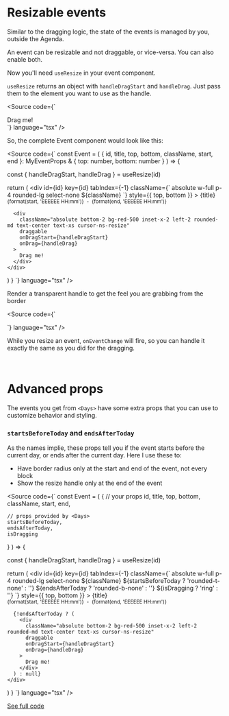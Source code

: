
<Meta title="Interaction/drag-and-resize/Resize" />

# Resizable events

Similar to the dragging logic, the state of the events is managed by you, outside the Agenda.

An event can be resizable and not draggable, or vice-versa. You can also enable both.

<Canvas of={ResizeOnly} />

Now you'll need `useResize` in your event component.

`useResize` returns an object with `handleDragStart` and `handleDrag`. Just pass them to the element you want to use as the handle.

<Source
  code={`
<div
  className="absolute bottom-2"
  draggable
  onDragStart={handleDragStart}
  onDrag={handleDrag}
>
  Drag me!
</div>
  `}
  language="tsx"
/>


So, the complete Event component would look like this:

<Source
  code={`
const Event = (
  { id, title, top, bottom, className, start, end }: MyEventProps & { top: number, bottom: number }
) => {

  const { handleDragStart, handleDrag } = useResize(id)

  return (
    <div
      id={id}
      key={id}
      tabIndex={-1}
      className={\`
        absolute w-full p-4 rounded-lg select-none \${className}
      \`}
      style={{ top, bottom }}
    >
      {title}
      <br />
      <small>
        {format(start, 'EEEEEE HH:mm')}
        &nbsp;-&nbsp;
        {format(end, 'EEEEEE HH:mm')}
      </small>

      <div
        className="absolute bottom-2 bg-red-500 inset-x-2 left-2 rounded-md text-center text-xs cursor-ns-resize"
        draggable
        onDragStart={handleDragStart}
        onDrag={handleDrag}
      >
        Drag me!
      </div>
    </div>
  )
}
  `}
  language="tsx"
/>

Render a transparent handle to get the feel you are grabbing from the border

<Source
  code={`
<div
  className="absolute bottom-0 h-2 inset-x-0 cursor-ns-resize"
  draggable
  onDragStart={handleDragStart}
  onDrag={handleDrag}
/>
  `}
  language="tsx"
/>



While you resize an event, `onEventChange` will fire, so you can handle it exactly the same as you did for the dragging.

<br/>

# Advanced props

The events you get from `<Days>` have some extra props that you can use to customize behavior and styling.

### `startsBeforeToday` and `endsAfterToday`

As the names implie, these props tell you if the event starts before the current day, or ends after the current day.
Here I use these to:

- Have border radius only at the start and end of the event, not every block
- Show the resize handle only at the end of the event

<Canvas of={EventProps} />

<Source
  code={`
const Event = (
  {
    // your props
    id,
    title,
    top,
    bottom,
    className,
    start,
    end,

    // props provided by <Days>
    startsBeforeToday,
    endsAfterToday,
    isDragging
  }
) => {

  const { handleDragStart, handleDrag } = useResize(id)

  return (
    <div
      id={id}
      key={id}
      tabIndex={-1}
      className={\`
        absolute w-full p-4 rounded-lg select-none \${className}
        \${startsBeforeToday ? 'rounded-t-none' : ''}
        \${endsAfterToday ? 'rounded-b-none' : ''}
        \${isDragging ? 'ring' : ''}
      \`}
      style={{ top, bottom }}
    >
      {title}
      <br />
      <small>
        {format(start, 'EEEEEE HH:mm')}
        &nbsp;-&nbsp;
        {format(end, 'EEEEEE HH:mm')}
      </small>

      {!endsAfterToday ? (
        <div
          className="absolute bottom-2 bg-red-500 inset-x-2 left-2 rounded-md text-center text-xs cursor-ns-resize"
          draggable
          onDragStart={handleDragStart}
          onDrag={handleDrag}
        >
          Drag me!
        </div>
      ) : null}
    </div>
  )
}
  `}
  language="tsx"
/>

[See full code]()